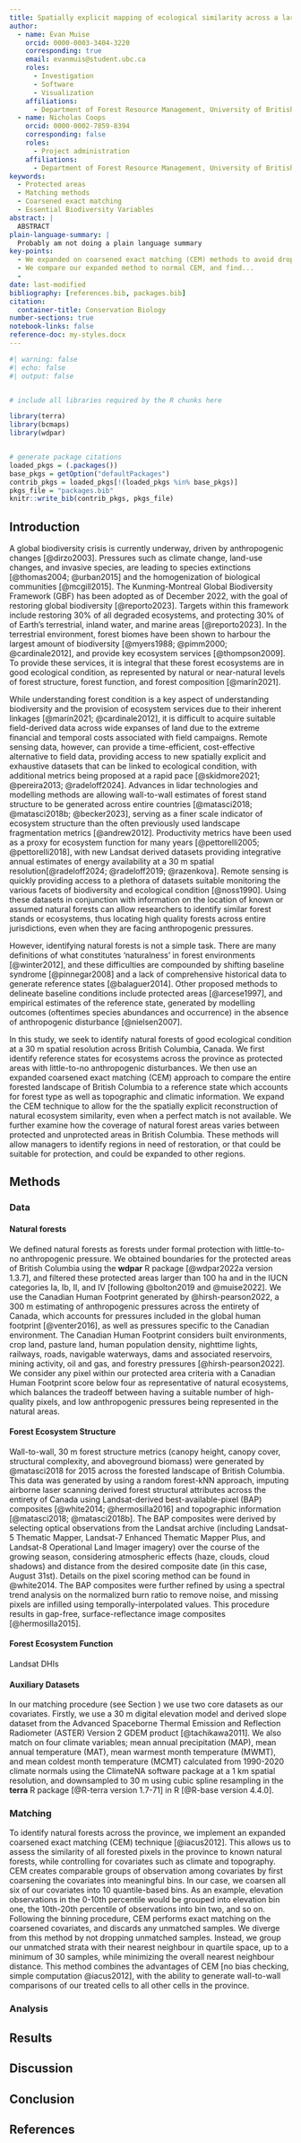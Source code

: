 ```yaml
---
title: Spatially explicit mapping of ecological similarity across a large region using matching techniques.
author:
  - name: Evan Muise
    orcid: 0000-0003-3404-3220
    corresponding: true
    email: evanmuis@student.ubc.ca
    roles:
      - Investigation
      - Software
      - Visualization
    affiliations:
      - Department of Forest Resource Management, University of British Columbia, Vancouver, 2424 Main Mall, British Columbia, Canada
  - name: Nicholas Coops
    orcid: 0000-0002-7859-8394
    corresponding: false
    roles: 
      - Project administration
    affiliations:
      - Department of Forest Resource Management, University of British Columbia, Vancouver, 2424 Main Mall, British Columbia, Canada
keywords:
  - Protected areas
  - Matching methods
  - Coarsened exact matching
  - Essential Biodiversity Variables
abstract: |
  ABSTRACT
plain-language-summary: |
  Probably am not doing a plain language summary
key-points:
  - We expanded on coarsened exact matching (CEM) methods to avoid dropping samples, expanding the spatial coverage of the matching technique.
  - We compare our expanded method to normal CEM, and find...
  - 
date: last-modified
bibliography: [references.bib, packages.bib]
citation:
  container-title: Conservation Biology
number-sections: true
notebook-links: false
reference-doc: my-styles.docx
---
```


```r
#| warning: false
#| echo: false
#| output: false


# include all libraries required by the R chunks here

library(terra)
library(bcmaps)
library(wdpar)


# generate package citations
loaded_pkgs = (.packages())
base_pkgs = getOption("defaultPackages")
contrib_pkgs = loaded_pkgs[!(loaded_pkgs %in% base_pkgs)]
pkgs_file = "packages.bib"
knitr::write_bib(contrib_pkgs, pkgs_file)
```

## Introduction

A global biodiversity crisis is currently underway, driven by anthropogenic changes [@dirzo2003]. Pressures such as climate change, land-use changes, and invasive species, are leading to species extinctions [@thomas2004; @urban2015] and the homogenization of biological communities [@mcgill2015]. The Kunming-Montreal Global Biodiversity Framework (GBF) has been adopted as of December 2022, with the goal of restoring global biodiversity [@reporto2023]. Targets within this framework include restoring 30% of all degraded ecosystems, and protecting 30% of of Earth's terrestrial, inland water, and marine areas [@reporto2023]. In the terrestrial environment, forest biomes have been shown to harbour the largest amount of biodiversity [@myers1988; @pimm2000; @cardinale2012], and provide key ecosystem services [@thompson2009]. To provide these services, it is integral that these forest ecosystems are in good ecological condition, as represented by natural or near-natural levels of forest structure, forest function, and forest composition [@marín2021].

While understanding forest condition is a key aspect of understanding biodiversity and the provision of ecosystem services due to their inherent linkages [@marín2021; @cardinale2012], it is difficult to acquire suitable field-derived data across wide expanses of land due to the extreme financial and temporal costs associated with field campaigns. Remote sensing data, however, can provide a time-efficient, cost-effective alternative to field data, providing access to new spatially explicit and exhaustive datasets that can be linked to ecological condition, with additional metrics being proposed at a rapid pace [@skidmore2021; @pereira2013; @radeloff2024]. Advances in lidar technologies and modelling methods are allowing wall-to-wall estimates of forest stand structure to be generated across entire countries [@matasci2018; @matasci2018b; @becker2023], serving as a finer scale indicator of ecosystem structure than the often previously used landscape fragmentation metrics [@andrew2012]. Productivity metrics have been used as a proxy for ecosystem function for many years [@pettorelli2005; @pettorelli2018], with new Landsat derived datasets providing integrative annual estimates of energy availability at a 30 m spatial resolution[@radeloff2024; @radeloff2019; @razenkova]. Remote sensing is quickly providing access to a plethora of datasets suitable monitoring the various facets of biodiversity and ecological condition [@noss1990]. Using these datasets in conjunction with information on the location of known or assumed natural forests can allow researchers to identify similar forest stands or ecosystems, thus locating high quality forests across entire jurisdictions, even when they are facing anthropogenic pressures.

However, identifying natural forests is not a simple task. There are many definitions of what constitutes 'naturalness' in forest environments [@winter2012], and these difficulties are compounded by shifting baseline syndrome [@pinnegar2008] and a lack of comprehensive historical data to generate reference states [@balaguer2014]. Other proposed methods to delineate baseline conditions include protected areas [@arcese1997], and empirical estimates of the reference state, generated by modelling outcomes (oftentimes species abundances and occurrence) in the absence of anthropogenic disturbance [@nielsen2007].

In this study, we seek to identify natural forests of good ecological condition at a 30 m spatial resolution across British Columbia, Canada. We first identify reference states for ecosystems across the province as protected areas with little-to-no anthropogenic disturbances. We then use an expanded coarsened exact matching (CEM) approach to compare the entire forested landscape of British Columbia to a reference state which accounts for forest type as well as topographic and climatic information. We expand the CEM technique to allow for the the spatially explicit reconstruction of natural ecosystem similarity, even when a perfect match is not available. We further examine how the coverage of natural forest areas varies between protected and unprotected areas in British Columbia. These methods will allow managers to identify regions in need of restoration, or that could be suitable for protection, and could be expanded to other regions.

## Methods {#sec-data-methods}

### Data

#### Natural forests

We defined natural forests as forests under formal protection with little-to-no anthropogenic pressure. We obtained boundaries for the protected areas of British Columbia using the **wdpar** R package [@wdpar2022a version 1.3.7], and filtered these protected areas larger than 100 ha and in the IUCN categories Ia, Ib, II, and IV [following @bolton2019 and @muise2022]. We use the Canadian Human Footprint generated by @hirsh-pearson2022, a 300 m estimating of anthropogenic pressures across the entirety of Canada, which accounts for pressures included in the global human footprint [@venter2016], as well as pressures specific to the Canadian environment. The Canadian Human Footprint considers built environments, crop land, pasture land, human population density, nighttime lights, railways, roads, navigable waterways, dams and associated reservoirs, mining activity, oil and gas, and forestry pressures [@hirsh-pearson2022]. We consider any pixel within our protected area criteria with a Canadian Human Footprint score below four as representative of natural ecosystems, which balances the tradeoff between having a suitable number of high-quality pixels, and low anthropogenic pressures being represented in the natural areas.

#### Forest Ecosystem Structure

Wall-to-wall, 30 m forest structure metrics (canopy height, canopy cover, structural complexity, and aboveground biomass) were generated by @matasci2018 for 2015 across the forested landscape of British Columbia. This data was generated by using a random forest-kNN approach, imputing airborne laser scanning derived forest structural attributes across the entirety of Canada using Landsat-derived best-available-pixel (BAP) composites [@white2014; @hermosilla2016] and topographic information [@matasci2018; @matasci2018b]. The BAP composites were derived by selecting optical observations from the Landsat archive (including Landsat-5 Thematic Mapper, Landsat-7 Enhanced Thematic Mapper Plus, and Landsat-8 Operational Land Imager imagery) over the course of the growing season, considering atmospheric effects (haze, clouds, cloud shadows) and distance from the desired composite date (in this case, August 31st). Details on the pixel scoring method can be found in @white2014. The BAP composites were further refined by using a spectral trend analysis on the normalized burn ratio to remove noise, and missing pixels are infilled using temporally-interpolated values. This procedure results in gap-free, surface-reflectance image composites [@hermosilla2015].

#### Forest Ecosystem Function

Landsat DHIs

#### Auxiliary Datasets

In our matching procedure (see Section ) we use two core datasets as our covariates. Firstly, we use a 30 m digital elevation model and derived slope dataset from the Advanced Spaceborne Thermal Emission and Reflection Radiometer (ASTER) Version 2 GDEM product [@tachikawa2011]. We also match on four climate variables; mean annual precipitation (MAP), mean annual temperature (MAT), mean warmest month temperature (MWMT), and mean coldest month temperature (MCMT) calculated from 1990-2020 climate normals using the ClimateNA software package at a 1 km spatial resolution, and downsampled to 30 m using cubic spline resampling in the **terra** R package [@R-terra version 1.7-71] in R [@R-base version 4.4.0].

### Matching {#sec-matching}

To identify natural forests across the province, we implement an expanded coarsened exact matching (CEM) technique [@iacus2012]. This allows us to assess the similarity of all forested pixels in the province to known natural forests, while controlling for covariates such as climate and topography. CEM creates comparable groups of observation among covariates by first coarsening the covariates into meaningful bins. In our case, we coarsen all six of our covariates into 10 quantile-based bins. As an example, elevation observations in the 0-10th percentile would be grouped into elevation bin one, the 10th-20th percentile of observations into bin two, and so on. Following the binning procedure, CEM performs exact matching on the coarsened covariates, and discards any unmatched samples. We diverge from this method by not dropping unmatched samples. Instead, we group our unmatched strata with their nearest neighbour in quartile space, up to a minimum of 30 samples, while minimizing the overall nearest neighbour distance. This method combines the advantages of CEM [no bias checking, simple computation @iacus2012], with the ability to generate wall-to-wall comparisons of our treated cells to all other cells in the province.

### Analysis

## Results

## Discussion

## Conclusion

## References {.unnumbered}

::: {#refs}
:::
